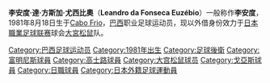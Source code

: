 {{Link style|time=2015-12-11T08:12:39+00:00}}
{{Football player infobox
| playername= 李安度
| image = 
| fullname = Leandro da Fonseca Euzébio
| dateofbirth = {{birth date and age|1981|8|18}}
| cityofbirth = [[:en:Cabo_Frio|Cabo Frio]]
| countryofbirth = [[巴西|巴西]]
| height = {{height|m=1.87}}
| currentclub  = [[大宮松鼠|大宮松鼠]]
| clubnumber = 3
| position = [[中堅|中堅]]
| years = 2001<br />2002<br />2003<br />2004-2005<br />2005<br />2005-2006<br />2006<br />2007-
| clubs = [[富明尼斯|富明尼斯]]<br />Rio das Ostras<br />[[:en:Bonsucesso_Futebol_Clube|邦蘇斯素]]<br />[[美洲足球俱乐部_(贝洛奥里藏特)|阿美利加-MG]]<br />[[:en:Associação_Desportiva_Cabofriense|康柏費倫斯]]<br />[[高士路|高士路]]<br />[[:en:Clube_Náutico_Capibaribe|紐迪高]]（外借）<br /> [[大宮松鼠|大宮松鼠]]（外借）
| caps(goals) = <br /><br /><br /><br /><br />{{0}}11 {{0}}{{0}}(0)<br />{{0}}29 {{0}}{{0}}(0)<br />{{0}}36 {{0}}{{0}}(1)
| nationalyears = 
| nationalteam = 
| nationalcaps(goals) =
| pcupdate = [[27_April|27 April]] 2008
}}
'''李安度·達·方斯加·尤西比奧'''（'''Leandro da Fonseca Euzébio'''）一般称作'''李安度'''，1981年8月18日生于[[:en:Cabo_Frio|Cabo Frio]]，[[巴西|巴西]]职业足球运动员，现以外借身份效力于[[日本職業足球联赛|日本職業足球联赛]]球会[[大宮松鼠|大宮松鼠]]队。

{{DEFAULTSORT:Leandro Euzebio}}
[[Category:巴西足球运动员|Category:巴西足球运动员]]
[[Category:1981年出生|Category:1981年出生]]
[[Category:足球後衛|Category:足球後衛]]
[[Category:富明尼斯球員|Category:富明尼斯球員]]
[[Category:高士路球員|Category:高士路球員]]
[[Category:大宫松鼠球员|Category:大宫松鼠球员]]
[[Category:戈亞斯球員|Category:戈亞斯球員]]
[[Category:日職球員|Category:日職球員]]
[[Category:日本外籍足球運動員|Category:日本外籍足球運動員]]